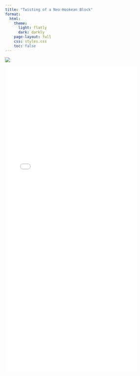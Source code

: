 ```yaml
---
title: "Twisting of a Neo-Hookean Block"
format:
  html:
    theme:
      light: flatly
      dark: darkly
    page-layout: full
    css: styles.css
    toc: false
---
```


![](twisting.png){fig-align="center"}


![](twisting.pdf){width="85%" height="1000px"}


